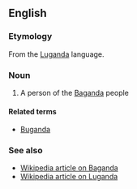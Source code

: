 ==English==

===Etymology===
From the [[Luganda]] language.

===Noun===
{{en-noun|?}}
{{attention|en|check that this is correct}}

# A person of the [[Baganda]] people

====Related terms====
* {{sense|kingdom}} [[Buganda]]

===See also===
* [[w:Buganda|Wikipedia article on Baganda]]
* [[w:Luganda|Wikipedia article on Luganda]]